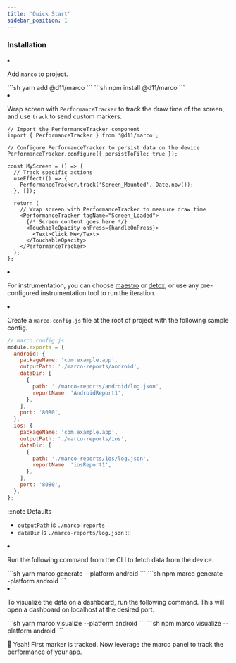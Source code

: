 ```yaml
---
title: 'Quick Start'
sidebar_position: 1
---
```



### Installation

<Steps>

<li>

Add `marco` to project.

<Tabs groupId="package-manager">
  <TabItem value="yarn" label="yarn">
    ```sh yarn add @d11/marco ```
  </TabItem>
  <TabItem value="npm" label="npm">
    ```sh npm install @d11/marco ```
  </TabItem>
</Tabs>

</li>

<li>

Wrap screen with `PerformanceTracker` to track the draw time of the screen, and use `track` to send custom markers.

```tsx
// Import the PerformanceTracker component
import { PerformanceTracker } from '@d11/marco';

// Configure PerformanceTracker to persist data on the device
PerformanceTracker.configure({ persistToFile: true });

const MyScreen = () => {
  // Track specific actions
  useEffect(() => {
    PerformanceTracker.track('Screen_Mounted', Date.now());
  }, []);

  return (
    // Wrap screen with PerformanceTracker to measure draw time
    <PerformanceTracker tagName="Screen_Loaded">
      {/* Screen content goes here */}
      <TouchableOpacity onPress={handleOnPress}>
        <Text>Click Me</Text>
      </TouchableOpacity>
    </PerformanceTracker>
  );
};
```

</li>

<li>

For instrumentation, you can choose [maestro](https://maestro.mobile.dev/platform-support/react-native) or [detox](https://wix.github.io/Detox/), or use any pre-configured instrumentation tool to run the iteration.

</li>

<li>

Create a `marco.config.js` file at the root of project with the following sample config.

```js
// marco.config.js
module.exports = {
  android: {
    packageName: 'com.example.app',
    outputPath: './marco-reports/android',
    dataDir: [
      {
        path: './marco-reports/android/log.json',
        reportName: 'AndroidReport1',
      },
    ],
    port: '8080',
  },
  ios: {
    packageName: 'com.example.app',
    outputPath: './marco-reports/ios',
    dataDir: [
      {
        path: './marco-reports/ios/log.json',
        reportName: 'iosReport1',
      },
    ],
    port: '8080',
  },
};
```

:::note Defaults

- `outputPath` is `./marco-reports`
- `dataDir` is `./marco-reports/log.json`
  :::

</li>

<li>

Run the following command from the CLI to fetch data from the device.

<Tabs groupId="package-manager">
  <TabItem value="yarn" label="yarn">
    ```sh yarn marco generate --platform android ```
  </TabItem>
  <TabItem value="npm" label="npm">
    ```sh npm marco generate --platform android ```
  </TabItem>
</Tabs>

</li>

<li>

To visualize the data on a dashboard, run the following command. This will open a dashboard on localhost at the desired port.

<Tabs groupId="package-manager">
  <TabItem value="yarn" label="yarn">
    ```sh yarn marco visualize --platform android ```
  </TabItem>
  <TabItem value="npm" label="npm">
    ```sh npm marco visualize --platform android ```
  </TabItem>
</Tabs>

</li>

</Steps>

🎉 Yeah! First marker is tracked. Now leverage the marco panel to track the performance of your app.
